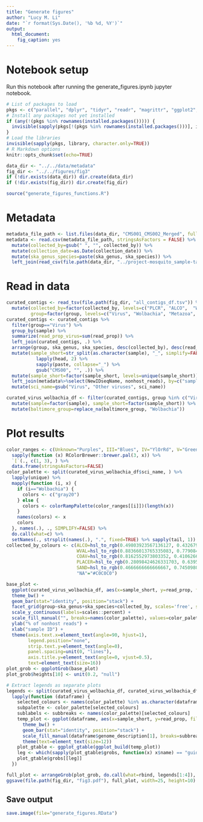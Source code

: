```yaml
---
title: "Generate figures"
author: "Lucy M. Li"
date: "`r format(Sys.Date(), '%b %d, %Y')`"
output: 
  html_document:
    fig_caption: yes
---
```



# Notebook setup

Run this notebook after running the generate_figures.ipynb jupyter notebook.

```r
# List of packages to load
pkgs <- c("parallel", "dplyr", "tidyr", "readr", "magrittr", "ggplot2", "grid", "gridExtra", "stringr", "reutils", "rjson", "knitr", "taxize", "aws.s3", "RColorBrewer", "scales", "gtable")
# Install any packages not yet installed
if (any(!(pkgs %in% rownames(installed.packages())))) {
  invisible(sapply(pkgs[!(pkgs %in% rownames(installed.packages()))], install.packages))
}
# Load the libraries
invisible(sapply(pkgs, library, character.only=TRUE))
# R Markdown options
knitr::opts_chunk$set(echo=TRUE)
```

```r
data_dir <- "../../data/metadata"
fig_dir <- "../../figures/fig3"
if (!dir.exists(data_dir)) dir.create(data_dir)
if (!dir.exists(fig_dir)) dir.create(fig_dir)
```


```r
source("generate_figures_functions.R")
```

# Metadata

```r
metadata_file_path <- list.files(data_dir, "CMS001_CMS002_Merged", full.names = TRUE)
metadata <- read.csv(metadata_file_path, stringsAsFactors = FALSE) %>%
  mutate(collected_by=gsub(" ", "", collected_by)) %>%
  mutate(collection_date=as.Date(collection_date)) %>%
  mutate(ska_genus_species=paste(ska_genus, ska_species)) %>%
  left_join(read_csv(file.path(data_dir, "../project-mosquito_sample-table.csv")), by=c("NewIDseqName"="sample_name"))
```


# Read in data



```r
curated_contigs <- read_tsv(file.path(fig_dir, "all_contigs_df.tsv")) %>%
  mutate(collected_by=factor(collected_by, levels=c("PLCR", "ALCO",  "WVAL", "COAV", "SAND")),
         group=factor(group, levels=c("Virus", "Wolbachia", "Metazoa", "Other Eukaryotes")))
curated_contigs <- curated_contigs %>% 
  filter(group=="Virus") %>% 
  group_by(sample) %>% 
  summarize(read_prop_virus=sum(read_prop)) %>%
  left_join(curated_contigs, .) %>%
  arrange(group, ska_genus, ska_species, desc(collected_by), desc(read_prop_virus)) %>%
  mutate(sample_short=str_split(as.character(sample), "_", simplify=FALSE) %>% 
           lapply(head, 2) %>% 
           sapply(paste, collapse="_") %>%
           gsub("CMS00", "", .)) %>% 
  mutate(sample_short=factor(sample_short, levels=unique(sample_short))) %>%
  left_join(metadata%>%select(NewIDseqName, nonhost_reads), by=c("sample"="NewIDseqName")) %>%
  mutate(sci_name=gsub("Virus", "Other viruses", sci_name))

curated_virus_wolbachia_df <- filter(curated_contigs, group %in% c("Virus", "Wolbachia")) %>%
  mutate(sample=factor(sample), sample_short=factor(sample_short)) %>%
  mutate(baltimore_group=replace_na(baltimore_group, "Wolbachia"))
```


# Plot results


```r
color_ranges <- c(Unknown="Purples", III="Blues", IV="YlOrRd", V="Greens") %>% 
  sapply(function (x) RColorBrewer::brewer.pal(3, x)) %>%
  `[`(., c(1, 3), ) %>%
  data.frame(stringsAsFactors=FALSE)
color_palette <- split(curated_virus_wolbachia_df$sci_name, ) %>% 
  lapply(unique) %>%
  mapply(function (i, x) {
    if (i=="Wolbachia") {
      colors <- c("gray20")
    } else {
      colors <- colorRampPalette(color_ranges[[i]])(length(x))
    }
    names(colors) <- x
    colors
  }, names(.), ., SIMPLIFY=FALSE) %>%
  do.call(what=c) %>%
  setNames(., strsplit(names(.), ".", fixed=TRUE) %>% sapply(tail, 1))
collected_by_colours <- c(ALCO=hsl_to_rgb(0.49803923567136127, 0.43267975250879925, 0.52287583549817396), ## purple\n"
                          WVAL=hsl_to_rgb(0.88366013765335083, 0.77908497055371606, 0.18562091886997223), ## yellow\n",
                          COAV=hsl_to_rgb(0.8162552973803352, 0.41062668737243202, 0.29078047883276847), ## red\n",
                          PLACER=hsl_to_rgb(0.28098424626331703, 0.63955403192370541, 0.39507882933990629), ## green\n",
                          SAND=hsl_to_rgb(0.4666666666666667, 0.7450980392156863, 0.8588235294117647), ## light blue\n",
                          "NA"="#C0C0C0")
```




```r
base_plot <- 
  ggplot(curated_virus_wolbachia_df, aes(x=sample_short, y=read_prop, fill=sci_name)) +
  theme_bw() + 
  geom_bar(stat="identity", position="stack") +
  facet_grid(group~ska_genus+ska_species+collected_by, scales='free', space="free") +
  scale_y_continuous(labels=scales::percent) +
  scale_fill_manual("", breaks=names(color_palette), values=color_palette, labels=names(color_palette)) +
  ylab("% of nonhost reads") +
  xlab("sample ID") +
  theme(axis.text.x=element_text(angle=90, hjust=1), 
        legend.position="none",
        strip.text.y=element_text(angle=0),
        panel.spacing=unit(0, "lines"),
        axis.title.y=element_text(angle=0, vjust=0.5),
        text=element_text(size=16))
plot_grob <- ggplotGrob(base_plot)
plot_grob$heights[10] <- unit(0.2, "null")
```

```r
# Extract legends as separate plots
legends <- split(curated_virus_wolbachia_df, curated_virus_wolbachia_df$baltimore_group) %>%
  lapply(function (dataframe) {
    selected_colours <- names(color_palette) %in% as.character(dataframe$sci_name)
    subpalette <- color_palette[selected_colours]
    sublabels <- subbreaks <- names(color_palette)[selected_colours]
    temp_plot <- ggplot(dataframe, aes(x=sample_short, y=read_prop, fill=sci_name)) +
      theme_bw() +
      geom_bar(stat="identity", position="stack") +
      scale_fill_manual(dataframe$genome_description[1], breaks=subbreaks, labels=sublabels, values=subpalette) +
      theme(text=element_text(size=12))
    plot_gtable <- ggplot_gtable(ggplot_build(temp_plot))
    leg <- which(sapply(plot_gtable$grobs, function(x) x$name) == "guide-box") 
    plot_gtable$grobs[[leg]]
  })
```

```r
full_plot <- arrangeGrob(plot_grob, do.call(what=rbind, legends[1:4]), nrow=1, widths=c(8, 2))
ggsave(file.path(fig_dir, "fig3.pdf"), full_plot, width=25, height=10)
```

## Save output

```r
save.image(file="generate_figures.RData")
```

